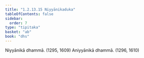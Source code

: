 ```yaml
---
title: "1.2.13.15 Niyyānikaduka"
tableOfContents: false
sidebar:
  order: 7
type: "tipitaka"
basket: "ab"
book: "dhs"
---
```



<DynamicBreadcrumb />

<Division number="119" book="dhs" bookNo="29" page="14">

<Paragraph number="273" book="dhs">
Niyyānikā dhammā. (<Emphasis>1295, 1609</Emphasis>)
</Paragraph>

<Paragraph number="274" book="dhs">
Aniyyānikā dhammā. (<Emphasis>1296, 1610</Emphasis>)
</Paragraph>
</Division>
